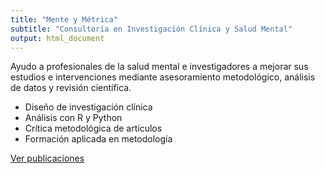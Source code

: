 ```yaml
---
title: "Mente y Métrica"
subtitle: "Consultoría en Investigación Clínica y Salud Mental"
output: html_document
---
```


Ayudo a profesionales de la salud mental e investigadores a mejorar sus estudios e intervenciones mediante asesoramiento metodológico, análisis de datos y revisión científica.

- Diseño de investigación clínica 
- Análisis con R y Python  
- Crítica metodológica de artículos  
- Formación aplicada en metodología

[Ver publicaciones](posts.html)
